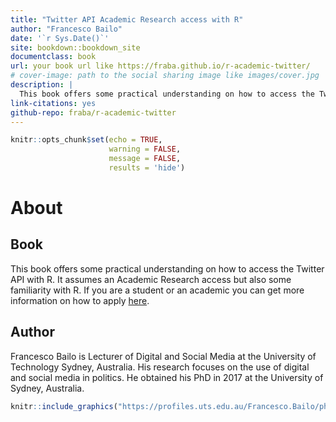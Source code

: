 ```yaml
---
title: "Twitter API Academic Research access with R"
author: "Francesco Bailo"
date: '`r Sys.Date()`'
site: bookdown::bookdown_site
documentclass: book
url: your book url like https://fraba.github.io/r-academic-twitter/
# cover-image: path to the social sharing image like images/cover.jpg
description: |
  This book offers some practical understanding on how to access the Twitter API with R.
link-citations: yes
github-repo: fraba/r-academic-twitter
---
```



```r

knitr::opts_chunk$set(echo = TRUE, 
                      warning = FALSE, 
                      message = FALSE, 
                      results = 'hide')

```

# About

## Book  

This book offers some practical understanding on how to access the Twitter API with R. It assumes an Academic Research access but also some familiarity with R. If you are a student or an academic you can get more information on how to apply [here](https://developer.twitter.com/en/products/twitter-api/academic-research/application-info).

## Author

Francesco Bailo is Lecturer of Digital and Social Media at the University of Technology Sydney, Australia. His research focuses on the use of digital and social media in politics. He obtained his PhD in 2017 at the University of Sydney, Australia. 

```r

knitr::include_graphics("https://profiles.uts.edu.au/Francesco.Bailo/photo")

```

